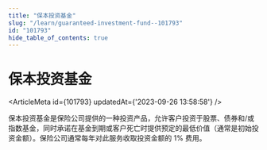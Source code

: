 ```yaml
---
title: "保本投资基金"
slug: "/learn/guaranteed-investment-fund--101793"
id: "101793"
hide_table_of_contents: true
---
```



# 保本投资基金

<ArticleMeta id={101793} updatedAt={'2023-09-26 13:58:58'} />
<div className='border-solid border-b border-t-0 my-4 border-[var(--ifm-color-gray-300)]' />

保本投资基金是保险公司提供的一种投资产品，允许客户投资于股票、债券和/或指数基金，同时承诺在基金到期或客户死亡时提供预定的最低价值（通常是初始投资金额）。保险公司通常每年对此服务收取投资金额的 1% 费用。
